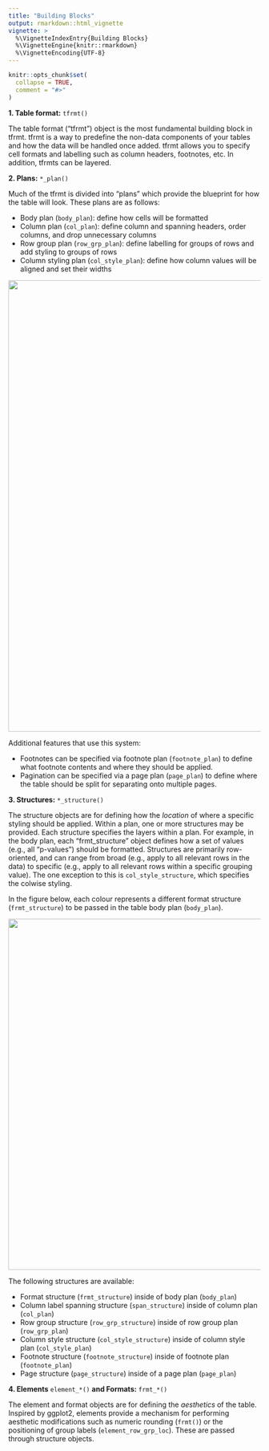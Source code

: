 ```yaml
---
title: "Building Blocks"
output: rmarkdown::html_vignette
vignette: >
  %\VignetteIndexEntry{Building Blocks}
  %\VignetteEngine{knitr::rmarkdown}
  %\VignetteEncoding{UTF-8}
---
```


```r
knitr::opts_chunk$set(
  collapse = TRUE,
  comment = "#>"
)
```

**1. Table format:** `tfrmt()`

The table format ("tfrmt") object is the most fundamental building block in tfrmt. tfrmt is a way to predefine the non-data components of your tables and how the data will be handled once added. tfrmt allows you to specify cell formats and labelling such as column headers, footnotes, etc. In addition, tfrmts can be layered.

**2. Plans:** `*_plan()`

Much of the tfrmt is divided into "plans" which provide the blueprint for how the table will look. These plans are as follows:

-   Body plan (`body_plan`): define how cells will be formatted
-   Column plan (`col_plan`): define column and spanning headers, order columns, and drop unnecessary columns
-   Row group plan (`row_grp_plan`): define labelling for groups of rows and add styling to groups of rows
-   Column styling plan (`col_style_plan`): define how column values will be aligned and set their widths

<p align="center">

<img src="../man/figures/table_plans.png" width="900px"/>

</p>

Additional features that use this system:

-   Footnotes can be specified via footnote plan (`footnote_plan`) to define what footnote contents and where they should be applied.
-   Pagination can be specified via a page plan (`page_plan`) to define where the table should be split for separating onto multiple pages.

**3. Structures:** `*_structure()`

The structure objects are for defining how the *location* of where a specific styling should be applied. Within a plan, one or more structures may be provided. Each structure specifies the layers within a plan. For example, in the body plan, each "frmt_structure" object defines how a set of values (e.g., all "p-values") should be formatted. Structures are primarily row-oriented, and can range from broad (e.g., apply to all relevant rows in the data) to specific (e.g., apply to all relevant rows within a specific grouping value). The one exception to this is `col_style_structure`, which specifies the colwise styling.

In the figure below, each colour represents a different format structure (`frmt_structure`) to be passed in the table body plan (`body_plan`).

<p align="center">

<img src="../man/figures/structure_objects.png" width="700px"/>

</p>

The following structures are available:

-   Format structure (`frmt_structure`) inside of body plan (`body_plan`)
-   Column label spanning structure (`span_structure`) inside of column plan (`col_plan`)
-   Row group structure (`row_grp_structure`) inside of row group plan (`row_grp_plan`)
-   Column style structure (`col_style_structure`) inside of column style plan (`col_style_plan`)
-   Footnote structure (`footnote_structure`) inside of footnote plan (`footnote_plan`)
-   Page structure (`page_structure`) inside of a page plan (`page_plan`)

**4. Elements** `element_*()` **and Formats:** `frmt_*()`

The element and format objects are for defining the *aesthetics* of the table. Inspired by ggplot2, elements provide a mechanism for performing aesthetic modifications such as numeric rounding (`frmt()`) or the positioning of group labels (`element_row_grp_loc`). These are passed through structure objects.
